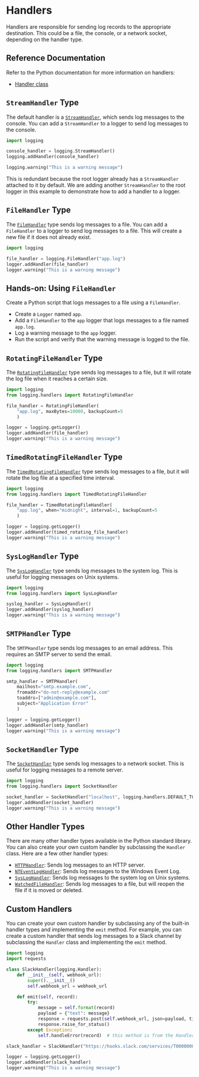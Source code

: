 # Handlers

Handlers are responsible for sending log records to the appropriate destination.  This could be a file, the console, or a network socket, depending on the handler type.

## Reference Documentation {.hide}

Refer to the Python documentation for more information on handlers:

- [Handler class](https://docs.python.org/3/library/logging.handlers.html#handler-objects)


## `StreamHandler` Type {.hide}

::: {.smaller-85}
The default handler is a [`StreamHandler`](https://docs.python.org/3/library/logging.handlers.html#streamhandler), which sends log messages to the console. You can add a `StreamHandler` to a logger to send log messages to the console.

```python
import logging

console_handler = logging.StreamHandler()
logging.addHandler(console_handler)

logging.warning("This is a warning message")
```

::: {.callout-note}
This is redundant because the root logger already has a `StreamHandler` attached to it by default.  We are adding another `StreamHandler` to the root logger in this example to demonstrate how to add a handler to a logger.
:::

:::

## `FileHandler` Type {.hide}

The [`FileHandler`](https://docs.python.org/3/library/logging.handlers.html#filehandler) type sends log messages to a file.  You can add a `FileHandler` to a logger to send log messages to a file.  This will create a new file if it does not already exist.

```python
import logging

file_handler = logging.FileHandler("app.log")
logger.addHandler(file_handler)
logger.warning("This is a warning message")
```

## Hands-on: Using `FileHandler` {.exercise}

Create a Python script that logs messages to a file using a `FileHandler`.  

- Create a `Logger` named `app`.
- Add a `FileHandler` to the `app` logger that logs messages to a file named `app.log`.
- Log a warning message to the `app` logger.
- Run the script and verify that the warning message is logged to the file.


## `RotatingFileHandler` Type {.hide}

The [`RotatingFileHandler`](https://docs.python.org/3/library/logging.handlers.html#rotatingfilehandler) type sends log messages to a file, but it will rotate the log file when it reaches a certain size.

```python
import logging
from logging.handlers import RotatingFileHandler

file_handler = RotatingFileHandler(
    "app.log", maxBytes=10000, backupCount=5
    )

logger = logging.getLogger()
logger.addHandler(file_handler)
logger.warning("This is a warning message")
```

## `TimedRotatingFileHandler` Type {.hide}

The [`TimedRotatingFileHandler`](https://docs.python.org/3/library/logging.handlers.html#timedrotatingfilehandler) type sends log messages to a file, but it will rotate the log file at a specified time interval.

```python
import logging
from logging.handlers import TimedRotatingFileHandler

file_handler = TimedRotatingFileHandler(
    "app.log", when="midnight", interval=1, backupCount=5
    )

logger = logging.getLogger()
logger.addHandler(timed_rotating_file_handler)
logger.warning("This is a warning message")
```

## `SysLogHandler` Type {.hide}

The [`SysLogHandler`](https://docs.python.org/3/library/logging.handlers.html#sysloghandler) type sends log messages to the system log.  This is useful for logging messages on Unix systems.

```python
import logging
from logging.handlers import SysLogHandler

syslog_handler = SysLogHandler()
logger.addHandler(syslog_handler)
logger.warning("This is a warning message")
```


## `SMTPHandler` Type {.hide}

The `SMTPHandler` type sends log messages to an email address.  This requires an SMTP server to send the email.

```python
import logging
from logging.handlers import SMTPHandler

smtp_handler = SMTPHandler(
    mailhost="smtp.example.com",
    fromaddr="do-not-reply@example.com"
    toaddrs=["admin@example.com"],
    subject="Application Error"
    )

logger = logging.getLogger()
logger.addHandler(smtp_handler)
logger.warning("This is a warning message")
```


## `SocketHandler` Type {.hide}

The [`SocketHandler`](https://docs.python.org/3/library/logging.handlers.html#sockethandler) type sends log messages to a network socket.  This is useful for logging messages to a remote server.

```python
import logging
from logging.handlers import SocketHandler

socket_handler = SocketHandler("localhost", logging.handlers.DEFAULT_TCP_LOGGING_PORT)
logger.addHandler(socket_handler)
logger.warning("This is a warning message")
```


## Other Handler Types {.hide}

There are many other handler types available in the Python standard library.  You can also create your own custom handler by subclassing the `Handler` class.  Here are a few other handler types:

- [`HTTPHandler`](https://docs.python.org/3/library/logging.handlers.html#httphandler): Sends log messages to an HTTP server.
- [`NTEventLogHandler`](https://docs.python.org/3/library/logging.handlers.html#nteventloghandler): Sends log messages to the Windows Event Log.
- [`SysLogHandler`](https://docs.python.org/3/library/logging.handlers.html#sysloghandler): Sends log messages to the system log on Unix systems.
- [`WatchedFileHandler`](https://docs.python.org/3/library/logging.handlers.html#watchedfilehandler): Sends log messages to a file, but will reopen the file if it is moved or deleted.


## Custom Handlers {.hide}

::: {.smaller-70}
You can create your own custom handler by subclassing any of the built-in handler types and implementing the `emit` method.  For example, you can create a custom handler that sends log messages to a Slack channel by subclassing the `Handler` class and implementing the `emit` method.

```python
import logging
import requests

class SlackHandler(logging.Handler):
    def __init__(self, webhook_url):
        super().__init__()
        self.webhook_url = webhook_url

    def emit(self, record):
        try:
            message = self.format(record)
            payload = {"text": message}
            response = requests.post(self.webhook_url, json=payload, timeout=5)
            response.raise_for_status()
        except Exception:
            self.handleError(record)  # this method is from the Handler class

slack_handler = SlackHandler("https://hooks.slack.com/services/T00000000/B00000000/XXXXXXXXXXXXXXXXXXXXXXXX")

logger = logging.getLogger()
logger.addHandler(slack_handler)
logger.warning("This is a warning message")
```
:::